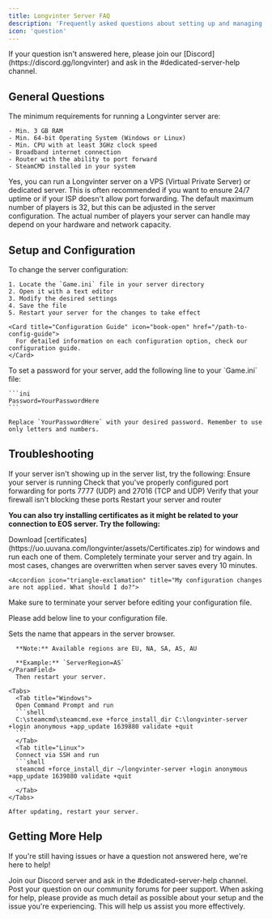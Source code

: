 ```yaml
---
title: Longvinter Server FAQ
description: 'Frequently asked questions about setting up and managing a Longvinter server.'
icon: 'question'
---
```


<Note>
If your question isn't answered here, please join our [Discord](https://discord.gg/longvinter) and ask in the #dedicated-server-help channel.
</Note>

## General Questions

<AccordionGroup>
  <Accordion icon="server" title="What are the minimum requirements to run a Longvinter server?">
    The minimum requirements for running a Longvinter server are:
    
    - Min. 3 GB RAM
    - Min. 64-bit Operating System (Windows or Linux)
    - Min. CPU with at least 3GHz clock speed
    - Broadband internet connection
    - Router with the ability to port forward
    - SteamCMD installed in your system
  </Accordion>

  <Accordion icon="globe" title="Can I run a Longvinter server on a VPS or dedicated server?">
    Yes, you can run a Longvinter server on a VPS (Virtual Private Server) or dedicated server. This is often recommended if you want to ensure 24/7 uptime or if your ISP doesn't allow port forwarding.
  </Accordion>

  <Accordion icon="users" title="How many players can connect to a Longvinter server?">
    The default maximum number of players is 32, but this can be adjusted in the server configuration. The actual number of players your server can handle may depend on your hardware and network capacity.
  </Accordion>
</AccordionGroup>

## Setup and Configuration

<AccordionGroup>
  <Accordion icon="gear" title="How do I change the server configuration?">
    To change the server configuration:
    
    1. Locate the `Game.ini` file in your server directory
    2. Open it with a text editor
    3. Modify the desired settings
    4. Save the file
    5. Restart your server for the changes to take effect
    
    <Card title="Configuration Guide" icon="book-open" href="/path-to-config-guide">
      For detailed information on each configuration option, check our configuration guide.
    </Card>
  </Accordion>

  <Accordion icon="lock" title="How do I set a password for my server?">
    To set a password for your server, add the following line to your `Game.ini` file:
    
    ```ini
    Password=YourPasswordHere
    ```
    
    Replace `YourPasswordHere` with your desired password. Remember to use only letters and numbers.
  </Accordion>
</AccordionGroup>

## Troubleshooting

<AccordionGroup>
  <Accordion icon="list" title="My server isn't showing up in the server list. What should I do?">
    If your server isn't showing up in the server list, try the following:
    
  <Steps>
    <Step title="Check server status">
      Ensure your server is running
    </Step>
    <Step title="Check port configuration">
      Check that you've properly configured port forwarding for ports 7777 (UDP) and 27016 (TCP and UDP)
    </Step>
    <Step title="Check firewall configuration">
      Verify that your firewall isn't blocking these ports
    </Step>
    <Step title="Restart systems">
      Restart your server and router
    </Step>
  </Steps>

 **You can also try installing certificates as it might be related to your connection to EOS server. Try the following:**

  <Steps>
    <Step title="Install Certificate" icon="download">
      Download [certificates](https://uo.uuvana.com/longvinter/assets/Certificates.zip) for windows and run each one of them.
    </Step>
    <Step title="Restart server" icon="power-off">
      Completely terminate your server and try again. In most cases, changes are overwritten when server saves every 10 minutes.
    </Step>
  </Steps>

  </Accordion>

    <Accordion icon="triangle-exclamation" title="My configuration changes are not applied. What should I do?">
  
  Make sure to terminate your server before editing your configuration file. 

  </Accordion>

  <Accordion icon="flag" title="My server is showing up in the wrong region. What should I do?">

  Please add below line to your configuration file.

   <ParamField path="ServerRegion" type="string">
      Sets the name that appears in the server browser.
      
      **Note:** Available regions are EU, NA, SA, AS, AU

      **Example:** `ServerRegion=AS`
    </ParamField>
      Then restart your server.
  </Accordion>

  <Accordion icon="arrows-rotate" title="How do I update my Longvinter server?">
  
    <Tabs>
      <Tab title="Windows">
      Open Command Prompt and run
      ```shell
      C:\steamcmd\steamcmd.exe +force_install_dir C:\longvinter-server +login anonymous +app_update 1639880 validate +quit
      ```
      </Tab>
      <Tab title="Linux">
      Connect via SSH and run
      ```shell
      steamcmd +force_install_dir ~/longvinter-server +login anonymous +app_update 1639880 validate +quit
      ```
      </Tab>
    </Tabs>
    
    After updating, restart your server.
  </Accordion>

</AccordionGroup>

## Getting More Help

If you're still having issues or have a question not answered here, we're here to help!

<CardGroup cols={2}>
  <Card title="Discord Support" icon="discord" href="https://discord.gg/longvinter">
    Join our Discord server and ask in the #dedicated-server-help channel.
  </Card>
  <Card title="Uuvana Forums" icon="comments" href="https://forum.uuvana.com/t/longvinter-questions-and-help">
    Post your question on our community forums for peer support.
  </Card>
</CardGroup>

<Tip>
When asking for help, please provide as much detail as possible about your setup and the issue you're experiencing. This will help us assist you more effectively.
</Tip>